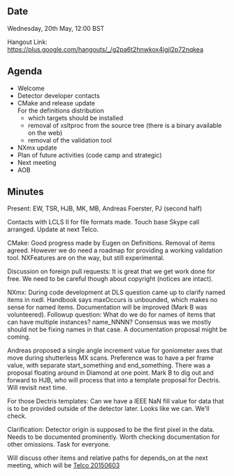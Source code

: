 ==Date==

Wednesday, 20th May, 12:00 BST

Hangout Link: https://plus.google.com/hangouts/_/g2pa6t2hnwkox4jgjl2p72nqkea

==Agenda==

* Welcome
* Detector developer contacts
* CMake and release update <br/> For the definitions distribution 
** which targets should be installed
** removal of xsltproc from the source tree (there is a binary available on the web)
** removal of the validation tool
* NXmx update
* Plan of future activities (code camp and strategic)
* Next meeting
* AOB

==Minutes==

Present: EW, TSR, HJB, MK, MB, Andreas Foerster, PJ (second half)

Contacts with LCLS II for file formats made. Touch base Skype call arranged. Update at next Telco.

CMake: Good progress made by Eugen on Definitions. Removal of items agreed. However we do need a roadmap for providing a working validation tool. NXFeatures are on the way, but still experimental.

Discussion on foreign pull requests: It is great that we get work done for free. We need to be careful though about copyright (notices are intact).

NXmx: During code development at DLS question came up to clarify named items in nxdl. Handbook says maxOccurs is unbounded, which makes no sense for named items. Documentation will be improved (Mark B was volunteered). Followup question: What do we do for names of items that can have multiple instances? name_NNNN? Consensus was we mostly should not be fixing names in that case. A documentation proposal might be coming.

Andreas proposed a single angle increment value for goniometer axes that move during shutterless MX scans. Preference was to have a per frame value, with separate start_something and end_something. There was a proposal floating around in Diamond at one point. Mark B to dig out and forward to HJB, who will process that into a template proposal for Dectris. Will revisit next time.

For those Dectris templates: Can we have a IEEE NaN fill value for data that is to be provided outside of the detector later. Looks like we can. We'll check.

Clarification: Detector origin is supposed to be the first pixel in the data. Needs to be documented prominently. Worth checking documentation for other omissions. Task for everyone.

Will discuss other items and relative paths for depends_on at the next meeting, which will be [[Telco 20150603]]